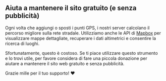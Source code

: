 <script>
</script>

## <HeartHandshake size="18" class="mr-1 inline-block align-baseline" /> Aiuta a mantenere il sito gratuito (e senza pubblicità)

Ogni volta che aggiungi o sposti i punti GPS, i nostri server calcolano il percorso migliore sulla rete stradale.
Utilizziamo anche le API di <a href="https://mapbox.com" target="_blank">Mapbox</a> per visualizzare mappe dettagliate, recuperare i dati altimetrici e consentire la ricerca di luoghi.

Sfortunatamente, questo è costoso.
Se ti piace utilizzare questo strumento e lo trovi utile, per favore considera di fare una piccola donazione per aiutare a mantenere il sito web gratuito e senza pubblicità.

Grazie mille per il tuo supporto! ❤️
